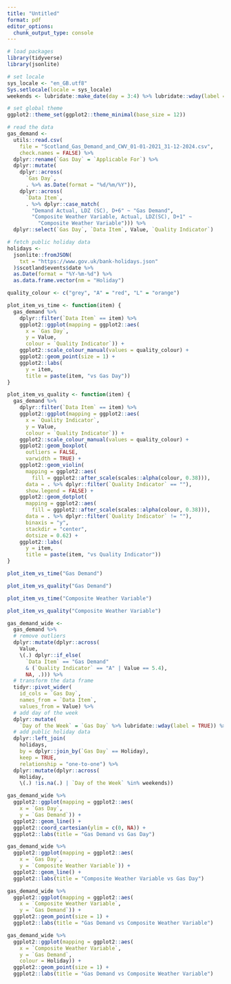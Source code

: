 ```yaml
---
title: "Untitled"
format: pdf
editor_options:
  chunk_output_type: console
---
```


```r
# load packages
library(tidyverse)
library(jsonlite)
```

```r
# set locale
sys_locale <- "en_GB.utf8"
Sys.setlocale(locale = sys_locale)
weekends <- lubridate::make_date(day = 3:4) %>% lubridate::wday(label = TRUE)

# set global theme
ggplot2::theme_set(ggplot2::theme_minimal(base_size = 12))
```

```r
# read the data
gas_demand <-
  utils::read.csv(
    file = "Scotland_Gas_Demand_and_CWV_01-01-2021_31-12-2024.csv",
    check.names = FALSE) %>%
  dplyr::rename(`Gas Day` = `Applicable For`) %>%
  dplyr::mutate(
    dplyr::across(
      `Gas Day`,
      . %>% as.Date(format = "%d/%m/%Y")),
    dplyr::across(
      `Data Item`,
      . %>% dplyr::case_match(
        "Demand Actual, LDZ (SC), D+6" ~ "Gas Demand",
        "Composite Weather Variable, Actual, LDZ(SC), D+1" ~
          "Composite Weather Variable"))) %>%
  dplyr::select(`Gas Day`, `Data Item`, Value, `Quality Indicator`)
```

```r
# fetch public holiday data
holidays <-
  jsonlite::fromJSON(
    txt = "https://www.gov.uk/bank-holidays.json"
  )$scotland$events$date %>%
  as.Date(format = "%Y-%m-%d") %>%
  as.data.frame.vector(nm = "Holiday")
```

```r
quality_colour <- c("grey", "A" = "red", "L" = "orange")

plot_item_vs_time <- function(item) {
  gas_demand %>%
    dplyr::filter(`Data Item` == item) %>%
    ggplot2::ggplot(mapping = ggplot2::aes(
      x = `Gas Day`,
      y = Value,
      colour = `Quality Indicator`)) +
    ggplot2::scale_colour_manual(values = quality_colour) +
    ggplot2::geom_point(size = 1) +
    ggplot2::labs(
      y = item,
      title = paste(item, "vs Gas Day"))
}

plot_item_vs_quality <- function(item) {
  gas_demand %>%
    dplyr::filter(`Data Item` == item) %>%
    ggplot2::ggplot(mapping = ggplot2::aes(
      x = `Quality Indicator`,
      y = Value,
      colour = `Quality Indicator`)) +
    ggplot2::scale_colour_manual(values = quality_colour) +
    ggplot2::geom_boxplot(
      outliers = FALSE,
      varwidth = TRUE) +
    ggplot2::geom_violin(
      mapping = ggplot2::aes(
        fill = ggplot2::after_scale(scales::alpha(colour, 0.38))),
      data = . %>% dplyr::filter(`Quality Indicator` == ""),
      show.legend = FALSE) +
    ggplot2::geom_dotplot(
      mapping = ggplot2::aes(
        fill = ggplot2::after_scale(scales::alpha(colour, 0.38))),
      data = . %>% dplyr::filter(`Quality Indicator` != ""),
      binaxis = "y",
      stackdir = "center",
      dotsize = 0.62) +
    ggplot2::labs(
      y = item,
      title = paste(item, "vs Quality Indicator"))
}
```

```r
plot_item_vs_time("Gas Demand")
```

```r
plot_item_vs_quality("Gas Demand")
```

```r
plot_item_vs_time("Composite Weather Variable")
```

```r
plot_item_vs_quality("Composite Weather Variable")
```

```r
gas_demand_wide <-
  gas_demand %>%
  # remove outliers
  dplyr::mutate(dplyr::across(
    Value,
    \(.) dplyr::if_else(
      `Data Item` == "Gas Demand"
      & (`Quality Indicator` == "A" | Value == 5.4),
      NA, .))) %>%
  # transform the data frame
  tidyr::pivot_wider(
    id_cols = `Gas Day`,
    names_from = `Data Item`,
    values_from = Value) %>%
  # add day of the week
  dplyr::mutate(
    `Day of the Week` = `Gas Day` %>% lubridate::wday(label = TRUE)) %>%
  # add public holiday data
  dplyr::left_join(
    holidays,
    by = dplyr::join_by(`Gas Day` == Holiday),
    keep = TRUE,
    relationship = "one-to-one") %>%
  dplyr::mutate(dplyr::across(
    Holiday,
    \(.) !is.na(.) | `Day of the Week` %in% weekends))
```

```r
gas_demand_wide %>%
  ggplot2::ggplot(mapping = ggplot2::aes(
    x = `Gas Day`,
    y = `Gas Demand`)) +
  ggplot2::geom_line() +
  ggplot2::coord_cartesian(ylim = c(0, NA)) +
  ggplot2::labs(title = "Gas Demand vs Gas Day")
```

```r
gas_demand_wide %>%
  ggplot2::ggplot(mapping = ggplot2::aes(
    x = `Gas Day`,
    y = `Composite Weather Variable`)) +
  ggplot2::geom_line() +
  ggplot2::labs(title = "Composite Weather Variable vs Gas Day")
```

```r
gas_demand_wide %>%
  ggplot2::ggplot(mapping = ggplot2::aes(
    x = `Composite Weather Variable`,
    y = `Gas Demand`)) +
  ggplot2::geom_point(size = 1) +
  ggplot2::labs(title = "Gas Demand vs Composite Weather Variable")
```

```r
gas_demand_wide %>%
  ggplot2::ggplot(mapping = ggplot2::aes(
    x = `Composite Weather Variable`,
    y = `Gas Demand`,
    colour = Holiday)) +
  ggplot2::geom_point(size = 1) +
  ggplot2::labs(title = "Gas Demand vs Composite Weather Variable")
```



